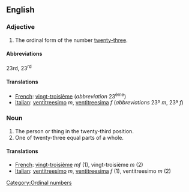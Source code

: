 ==English==

===Adjective===

# The ordinal form of the number [[twenty-three]].

====Abbreviations====
23rd, 23<sup>rd</sup>

====Translations====

*[[French]]: [[vingt-troisième]] (''abbreviation'' 23<sup>ème</sup>)
*[[Italian]]: [[ventitreesimo]] ''m'', [[ventitreesima]] ''f'' (''abbreviations'' 23º ''m'', 23ª ''f'')

===Noun===

#The person or thing in the twenty-third position.
#One of twenty-three equal parts of a whole.

====Translations====

*[[French]]: [[vingt-troisième]] ''mf'' (1), vingt-troisième ''m'' (2)
*[[Italian]]: [[ventitreesimo]] ''m'', [[ventitreesima]] ''f'' (1), ventitreesimo ''m'' (2)

[[Category:Ordinal numbers]]